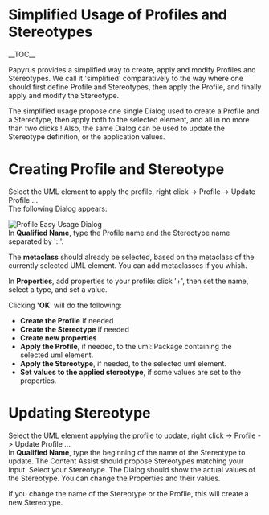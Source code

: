 = Simplified Usage of Profiles and Stereotypes =

__TOC__

Papyrus provides a simplified way to create, apply and modify Profiles and Stereotypes.
We call it 'simplified' comparatively to the way where one should first define Profile and Stereotypes, then apply the Profile, and finally apply and modify the Stereotype.

The simplified usage propose one single Dialog used to create a Profile and a Stereotype, then apply both to the selected element, and all in no more than two clicks !
Also, the same Dialog can be used to update the Stereotype definition, or the application values.

= Creating Profile and Stereotype =
Select the UML element to apply the profile, right click -> Profile -> Update Profile ...<br>
The following Dialog appears:

[[Image:images/profile-DialogExplained.png|Profile Easy Usage Dialog]]<br>

In '''Qualified Name''', type the Profile name and the Stereotype name separated by '::'.

The '''metaclass''' should already be selected, based on the metaclass of the currently selected UML element. You can add metaclasses if you whish.

In '''Properties''', add properties to your profile: click '+', then set the name, select a type, and set a value.

Clicking ''''OK'''' will do the following:
* '''Create the Profile''' if needed
* '''Create the Stereotype''' if needed
* '''Create new properties'''
* '''Apply the Profile''', if needed,  to the uml::Package containing the selected uml element.
* '''Apply the Stereotype''', if needed, to the selected uml element.
* '''Set values to the applied stereotype''', if some values are set to the properties.

= Updating Stereotype =
Select the UML element applying the profile to update, right click -> Profile -> Update Profile ...<br>
In '''Qualified Name''', type the beginning of the name of the Stereotype to update. The Content Assist should propose Stereotypes matching your input. Select your Stereotype.
The Dialog should show the actual values of the Stereotype. You can change the Properties and their values.

If you change the name of the Stereotype or the Profile, this will create a new Stereotype.
